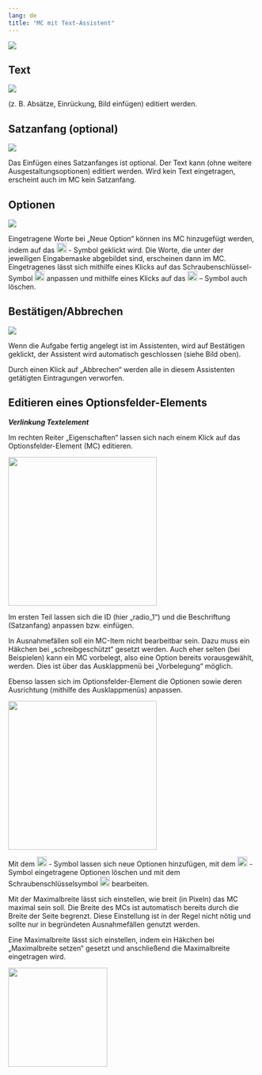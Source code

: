 ```yaml
---
lang: de
title: "MC mit Text-Assistent"
---
```


![](Uebersichtsgrafik_MC_Text.png)

## Text

![](textmctext.png)

(z. B. Absätze, Einrückung, Bild einfügen) editiert werden. 

## Satzanfang (optional)

![](satzanfangmctext.png)

Das Einfügen eines Satzanfanges ist optional. Der Text kann (ohne weitere Ausgestaltungsoptionen) editiert werden. Wird kein Text eingetragen, erscheint auch im MC kein Satzanfang.

## Optionen

![](optionenmctext.png)

Eingetragene Worte bei „Neue Option“ können ins MC hinzugefügt werden, indem auf das ![](MC_PlusSymbol_Grafik.png){width=20} - Symbol geklickt wird. Die Worte, die unter der jeweiligen Eingabemaske abgebildet sind, erscheinen dann im MC. Eingetragenes lässt sich mithilfe eines Klicks auf das Schraubenschlüssel-Symbol ![](MC_Werkzeug-Symbol_Grafik.png){width=20} anpassen und mithilfe eines Klicks auf das ![](MC_XSymbol_Grafik.png){width=20} – Symbol auch löschen. 

## Bestätigen/Abbrechen

![](besttigenabbrechenmctext.png)

Wenn die Aufgabe fertig angelegt ist im Assistenten, wird auf Bestätigen geklickt, der Assistent wird automatisch geschlossen (siehe Bild oben). 

Durch einen Klick auf „Abbrechen“ werden alle in diesem Assistenten getätigten Eintragungen verworfen. 

## Editieren eines Optionsfelder-Elements

***Verlinkung Textelement***

Im rechten Reiter „Eigenschaften“ lassen sich nach einem Klick auf das Optionsfelder-Element (MC) editieren. 

![](Editieren_Eigenschaften.png){width=300}

Im ersten Teil lassen sich die ID (hier „radio_1“) und die Beschriftung (Satzanfang) anpassen bzw. einfügen. 

In Ausnahmefällen soll ein MC-Item nicht bearbeitbar sein. Dazu muss ein Häkchen bei „schreibgeschützt“ gesetzt werden. Auch eher selten (bei Beispielen) kann ein MC vorbelegt, also eine Option bereits vorausgewählt, werden. Dies ist über das Ausklappmenü bei „Vorbelegung“ möglich. 

Ebenso lassen sich im Optionsfelder-Element die Optionen sowie deren Ausrichtung (mithilfe des Ausklappmenüs) anpassen.

![](Editieren_zwei.png){width=300}

Mit dem ![](MC_PlusSymbol_Grafik.png){width=20} - Symbol lassen sich neue Optionen hinzufügen, mit dem ![](MC_XSymbol_Grafik.png){width=20} -Symbol eingetragene Optionen löschen und mit dem Schraubenschlüsselsymbol ![](MC_Werkzeug-Symbol_Grafik.png){width=20} bearbeiten.

Mit der Maximalbreite lässt sich einstellen, wie breit (in Pixeln) das MC maximal sein soll. Die Breite des MCs ist automatisch bereits durch die Breite der Seite begrenzt. Diese Einstellung ist in der Regel nicht nötig und sollte nur in begründeten Ausnahmefällen genutzt werden.

Eine Maximalbreite lässt sich einstellen, indem ein Häkchen bei „Maximalbreite setzen“ gesetzt und anschließend die Maximalbreite eingetragen wird.

![](Maximalbreite.png){width=200}